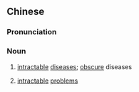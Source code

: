{{also|疑难杂症}}
==Chinese==
{{zh-forms|s=疑难杂症|type=22}}

===Pronunciation===
{{zh-pron
|m=yínán zázhèng
|c=ji4 naan4 zaap6 zing3
|mn=gî-lân-cha̍p-chèng
|cat=n
}}

===Noun===
{{zh-noun}}

# {{lb|zh|medicine}} [[intractable]] [[disease]]s; [[obscure]] diseases
# {{lb|zh|figurative}} [[intractable]] [[problem]]s